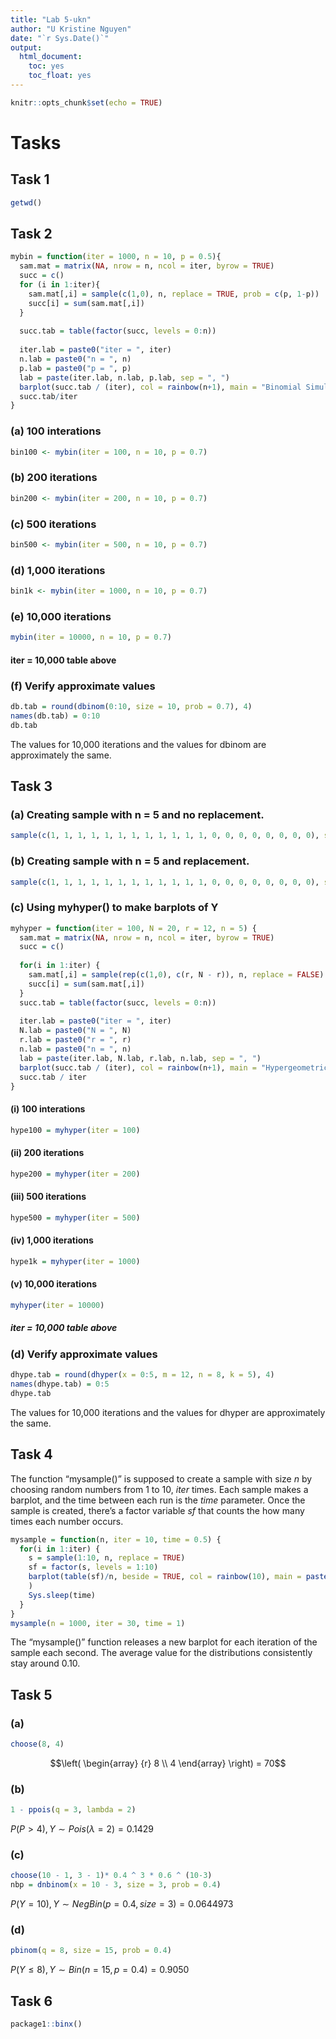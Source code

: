 ```yaml
---
title: "Lab 5-ukn"
author: "U Kristine Nguyen"
date: "`r Sys.Date()`"
output: 
  html_document:
    toc: yes
    toc_float: yes
---
```


```r
knitr::opts_chunk$set(echo = TRUE)
```

# Tasks

## Task 1

```r
getwd()
```

## Task 2

```r
mybin = function(iter = 1000, n = 10, p = 0.5){
  sam.mat = matrix(NA, nrow = n, ncol = iter, byrow = TRUE)
  succ = c()
  for (i in 1:iter){
    sam.mat[,i] = sample(c(1,0), n, replace = TRUE, prob = c(p, 1-p))
    succ[i] = sum(sam.mat[,i])
  }
  
  succ.tab = table(factor(succ, levels = 0:n))
  
  iter.lab = paste0("iter = ", iter)
  n.lab = paste0("n = ", n)
  p.lab = paste0("p = ", p)
  lab = paste(iter.lab, n.lab, p.lab, sep = ", ")
  barplot(succ.tab / (iter), col = rainbow(n+1), main = "Binomial Simulation", sub = lab, xlab = "The Number of Successes")
  succ.tab/iter
}
```

### (a) 100 interations

```r
bin100 <- mybin(iter = 100, n = 10, p = 0.7)
```

### (b) 200 iterations

```r
bin200 <- mybin(iter = 200, n = 10, p = 0.7)
```

### (c) 500 iterations

```r
bin500 <- mybin(iter = 500, n = 10, p = 0.7)
```

### (d) 1,000 iterations

```r
bin1k <- mybin(iter = 1000, n = 10, p = 0.7)
```

### (e) 10,000 iterations

```r
mybin(iter = 10000, n = 10, p = 0.7)
```

#### iter = 10,000 table above

### (f) Verify approximate values

```r
db.tab = round(dbinom(0:10, size = 10, prob = 0.7), 4)
names(db.tab) = 0:10
db.tab
```

  The values for 10,000 iterations and the values for dbinom are approximately the same.
  
## Task 3

### (a) Creating sample with n = 5 and no replacement.

```r
sample(c(1, 1, 1, 1, 1, 1, 1, 1, 1, 1, 1, 1, 0, 0, 0, 0, 0, 0, 0, 0), size = 5, replace = FALSE, prob = NULL)
```

### (b) Creating sample with n = 5 and replacement.

```r
sample(c(1, 1, 1, 1, 1, 1, 1, 1, 1, 1, 1, 1, 0, 0, 0, 0, 0, 0, 0, 0), size = 5, replace = TRUE, prob = NULL)
```

### (c) Using myhyper() to make barplots of Y

```r
myhyper = function(iter = 100, N = 20, r = 12, n = 5) {
  sam.mat = matrix(NA, nrow = n, ncol = iter, byrow = TRUE)
  succ = c()
  
  for(i in 1:iter) {
    sam.mat[,i] = sample(rep(c(1,0), c(r, N - r)), n, replace = FALSE)
    succ[i] = sum(sam.mat[,i])
  }
  succ.tab = table(factor(succ, levels = 0:n))
  
  iter.lab = paste0("iter = ", iter)
  N.lab = paste0("N = ", N)
  r.lab = paste0("r = ", r)
  n.lab = paste0("n = ", n)
  lab = paste(iter.lab, N.lab, r.lab, n.lab, sep = ", ")
  barplot(succ.tab / (iter), col = rainbow(n+1), main = "Hypergeometric Simulation", sub = lab, xlab = "The Number of Successes")
  succ.tab / iter
}
```

#### (i) 100 interations

```r
hype100 = myhyper(iter = 100)
```

#### (ii) 200 iterations

```r
hype200 = myhyper(iter = 200)
```

#### (iii) 500 iterations

```r
hype500 = myhyper(iter = 500)
```

#### (iv) 1,000 iterations

```r
hype1k = myhyper(iter = 1000)
```

#### (v) 10,000 iterations

```r
myhyper(iter = 10000)
```

##### iter = 10,000 table above

### (d) Verify approximate values

```r
dhype.tab = round(dhyper(x = 0:5, m = 12, n = 8, k = 5), 4)
names(dhype.tab) = 0:5
dhype.tab
```

  The values for 10,000 iterations and the values for dhyper are approximately the same.
  
## Task 4
  The function "mysample()" is supposed to create a sample with size _n_ by choosing random numbers from 1 to 10, _iter_ times. Each sample makes a barplot, and the time between each run is the _time_ parameter. Once the sample is created, there's a factor variable _sf_ that counts the how many times each number occurs.
  
```r
mysample = function(n, iter = 10, time = 0.5) {
  for(i in 1:iter) {
    s = sample(1:10, n, replace = TRUE)
    sf = factor(s, levels = 1:10)
    barplot(table(sf)/n, beside = TRUE, col = rainbow(10), main = paste("Example sample()", "iteration", i, "n = ", n, sep = " "), ylim = c(0, 0.2)
    )
    Sys.sleep(time)
  }
}
mysample(n = 1000, iter = 30, time = 1)
```

  The "mysample()" function releases a new barplot for each iteration of the sample each second. The average value for the distributions consistently stay around 0.10.
  
## Task 5

### (a) 

```r
choose(8, 4)
```

  $$\left( \begin{array}
  {r}
  8 \\
  4
  \end{array}
  \right) = 70$$
  
### (b)

```r
1 - ppois(q = 3, lambda = 2)
```

  $P(P>4), Y \sim Pois(\lambda = 2) = 0.1429$

### (c)

```r
choose(10 - 1, 3 - 1)* 0.4 ^ 3 * 0.6 ^ (10-3)
nbp = dnbinom(x = 10 - 3, size = 3, prob = 0.4)
```

  $P(Y = 10), Y \sim NegBin (p = 0.4, size = 3) = 0.0644973$
  
### (d)

```r
pbinom(q = 8, size = 15, prob = 0.4)
```

  $P(Y \leq 8), Y \sim Bin(n = 15, p = 0.4) = 0.9050$
  
## Task 6

```r
package1::binx()
```

